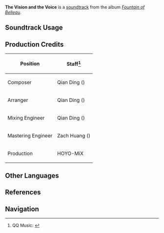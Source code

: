 {{Soundtrack Infobox
|image          = Fountain of Belleau.png
|album          = Fountain of Belleau
|disc           = 3
|number         = 84
|featured       = 
|featured2      = 
|featured3      = 
|featured_disc  = 
|featured_disc2 = 
|featured_disc3 = 
|youtube_id     = qjx6gFfknqE
|spotify_id     = 6CR16dFgs8OKXhy50agP3U
|previous       = Till All the Seas
|next           = Revelatio Finalis
}}
'''The Vision and the Voice''' is a [[soundtrack]] from the album ''[[Fountain of Belleau]]''.

==Soundtrack Usage==
{{Soundtrack Usage
|quest    = 
|location = Elynas//[[Beastly Rift]]
|domain   = 
}}

==Production Credits==
{| class="wikitable"
! Position
! Staff<ref>QQ Music: [https://y.qq.com/n/ryqq/songDetail/003gR2w91eC2vX {{zh|秘象的残响 The Vision and the Voice}}]</ref>
|-
! Composer
| Qian Ding ({{zh|丁谦}})
|-
! Arranger
| Qian Ding ({{zh|丁谦}})
|-
! Mixing Engineer
| Qian Ding ({{zh|丁谦}})
|-
! Mastering Engineer
| Zach Huang ({{zh|黄巍}})
|-
! Production
| HOYO-MiX
|}
<!--
==Videos==
<gallery>
</gallery>

==Trivia==
-->
==Other Languages==
{{Other Languages
|en       = The Vision and the Voice
|zhs      = 秘象的残响
|zhs_rm   = Mìxiàng de Cánxiǎng
|zht      = 秘象的殘響
|zht_rm   = Mìxiàng de Cánxiǎng
|zh_tl    = Echo of Strange Portends
|ja       = 奇妙な前兆の残響
|ja_rm    = Kimyou-na Zenchou no Zankyou
|ja_tl    = 
}}

==References==
{{Reflist}}

==Navigation==
{{Soundtrack Navbox|Fountain of Belleau}}
